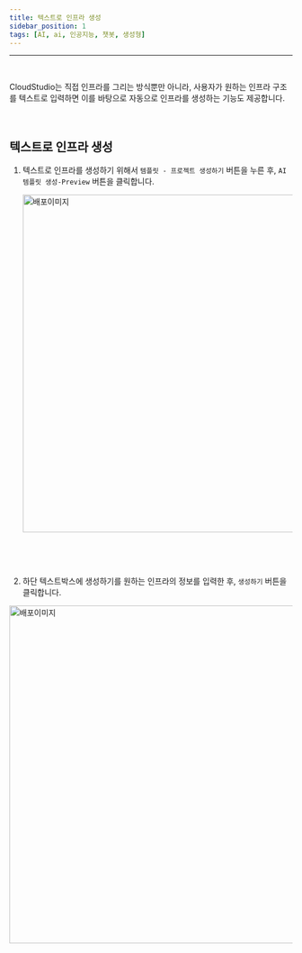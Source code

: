 ```yaml
---
title: 텍스트로 인프라 생성
sidebar_position: 1
tags: [AI, ai, 인공지능, 챗봇, 생성형]
---
```



<hr />
<br />

CloudStudio는 직접 인프라를 그리는 방식뿐만 아니라, 사용자가 원하는 인프라 구조를 텍스트로 입력하면 이를 바탕으로 자동으로 인프라를 생성하는 기능도 제공합니다.

<p>&nbsp;</p>

## 텍스트로 인프라 생성

1. 텍스트로 인프라를 생성하기 위해서 `템플릿 - 프로젝트 생성하기` 버튼을 누른 후, `AI 템플릿 생성-Preview` 버튼을 클릭합니다.

    <div className={styles.imgWrap}>
        <img src={textToInfra01} width="600px" alt="배포이미지" />
    </div>

<p>&nbsp;</p>
<p>&nbsp;</p>

2. 하단 텍스트박스에 생성하기를 원하는 인프라의 정보를 입력한 후, `생성하기` 버튼을 클릭합니다.

<div className={styles.imgWrap}>
    <img src={textToInfra02} width="600px" alt="배포이미지" />
</div>

<p>&nbsp;</p>
<p>&nbsp;</p>
